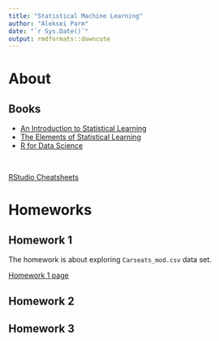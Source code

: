 ```yaml
---
title: "Statistical Machine Learning"
author: "Aleksei Parm"
date: "`r Sys.Date()`"
output: rmdformats::downcute
---
```


# About

## Books

- [An Introduction to Statistical Learning](https://www.statlearning.com/)
- [The Elements of Statistical Learning](https://hastie.su.domains/ElemStatLearn/)
- [R for Data Science](https://r4ds.had.co.nz/)

<br>

[RStudio Cheatsheets](https://www.rstudio.com/resources/cheatsheets/)


# Homeworks


## Homework 1

The homework is about exploring `Carseats_mod.csv` data set.

[Homework 1 page](hws/hw1/index.html)


## Homework 2


## Homework 3


